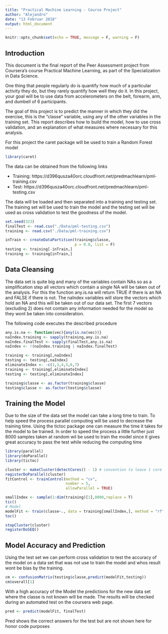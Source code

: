 ```yaml
---
title: "Practical Machine Learning - Course Project"
author: "Alejandro"
date: "13 Februar 2018"
output: html_document
---
```


```r
knitr::opts_chunk$set(echo = TRUE, message = F, warning = F)
```

## Introduction

This document is the final report of the Peer Assessment project from Coursera's course Practical Machine Learning, as part of the Specialization in Data Science.

One thing that people regularly do is quantify how much of a particular activity they do, but they rarely quantify how well they do it. In this project, your goal will be to use data from accelerometers on the belt, forearm, arm, and dumbell of 6 participants.

The goal of this project is to predict the manner in which they did the exercise, this is the "classe" variable, using any of the other variables in the training set. This report describes how to build the model, how to use cross validation, and an explanation of what measures where necessary for this analysis.

For this project the caret package will be used to train a Random Forest model
```r
library(caret)
```

The data can be obtained from the following links

- Training: https://d396qusza40orc.cloudfront.net/predmachlearn/pml-training.csv
- Test: https://d396qusza40orc.cloudfront.net/predmachlearn/pml-testing.csv

The data will be loaded and then separated into a training and testing set. The training set will be used to train the model and the testing set will be used as cross validation to test the goodness of the model.
```r
set.seed(323)
finalTest <- read.csv("./Data/pml-testing.csv")
training <- read.csv("./Data/pml-training.csv")

inTrain <- createDataPartition(training$classe,
                               p = 0.8, list = F)
testing <- training[-inTrain,]
training <- training[inTrain,]

```
## Data Cleansing

The data set is quite big and many of the variables contain NAs so as a simplification step all vectors which contain a single NA will be taken out of the analysis. For this the function any.is.na will return TRUE if there is an NA and FALSE if there is not. The naIndex variables will store the vectors which hold an NA and this will be taken out of our data set. The first 7 vectors (excluding 2) does not contain any information needed for the model so they wont be taken into consideration.

The following code executes the described procedure
```r
any.is.na <- function(vec){any(is.na(vec))}
naIndex.training <- sapply(training,any.is.na)
naIndex.finalTest <- sapply(finalTest,any.is.na)
naIndex <- !(naIndex.training | naIndex.finalTest)

training <- training[,naIndex]
testing <- testing[,naIndex]
eliminateIndex <- -c(1,3,4,5,6,7)
training <- training[,eliminateIndex]
testing <- testing[,eliminateIndex]

training$classe <- as.factor(training$classe)
testing$classe <- as.factor(testing$classe)

```
## Training the Model

Due to the size of the data set the model can take a long time to train. To help speed the process parallel computing will be used to decrease the training time. Using the tictoc package one can measure the time it takes for the model to be trained. In order to speed the process a little further just 8000 samples taken at random wil be used to train the model since it gives great accuracy to pass the test while reducing the computing time

```r
library(parallel)
library(doParallel)
library(tictoc)

cluster <- makeCluster(detectCores() - 1) # convention to leave 1 core for OS
registerDoParallel(cluster)
fitControl <- trainControl(method = "cv",
                           number = 5,
                           allowParallel = TRUE)

smallIndex <- sample(1:dim(training)[1],8000,replace = T)
tic()
# Model
modelFit <- train(classe~., data = training[smallIndex,], method = "rf", trControl = fitControl)
toc()

stopCluster(cluster)
registerDoSEQ()

```

## Model Accuracy and Prediction

Using the test set we can perform cross validation to test the accuracy of the model on a data set that was not use to train the model and whos result wont be bias by the training.

```r
cm <- confusionMatrix(testing$classe,predict(modelFit,testing))
cm$overall[1]
```

With a high accuracy of the Model the predictions for the new data set where the classe is not known will be made. The results will be checked during an automated test on the coursera web page.

```r
pred <- predict(modelFit, finalTest)
```
Pred shows the correct answers for the test but are not shown here for honor code purposes
